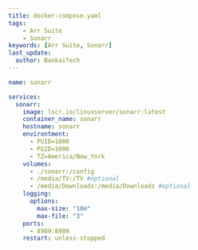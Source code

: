 ```yaml
---
title: docker-compose.yaml
tags:
    - Arr Suite
    - Sonarr
keywords: [Arr Suite, Sonarr]
last_update:
  author: BankaiTech
---
```


```yaml
name: sonarr

services:
  sonarr:
    image: lscr.io/linuxserver/sonarr:latest
    container_name: sonarr
    hostname: sonarr
    environtment:
      - PUID=1000
      - PGID=1000
      - TZ=America/New_York
    volumes:
      - ./sonarr:/config
      - /media/TV:/TV #optional
      - /media/Downloads:/media/Downloads #optional
    logging:
      options:
        max-size: "10m"
        max-file: "3"
    ports:
      - 8989:8989
    restart: unless-stopped
```

<BuyMeACoffeeButton />
